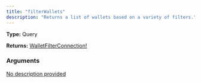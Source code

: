 ```yaml
---
title: "filterWallets"
description: "Returns a list of wallets based on a variety of filters."
---
```


**Type:** Query

**Returns:** [WalletFilterConnection!](/api-reference/types/walletfilterconnection)

### Arguments

<a href="/api-reference/types/filterwalletsinput">
  <ResponseField name="input" type="FilterWalletsInput!" required>
    No description provided
  </ResponseField>
</a>

